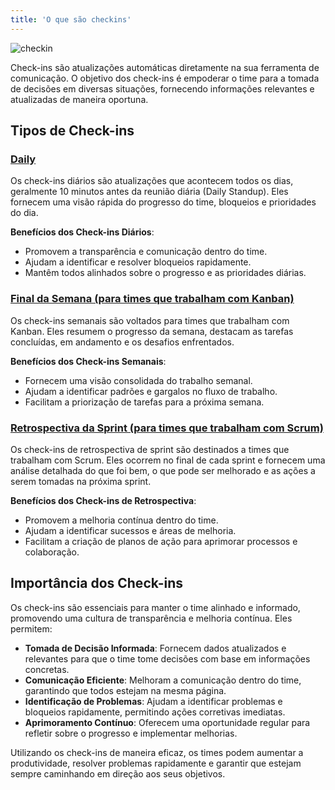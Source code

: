 ```yaml
---
title: 'O que são checkins'
---
```


![checkin](https://kodus.io/wp-content/uploads/2024/07/checkin-cover.png)

Check-ins são atualizações automáticas diretamente na sua ferramenta de comunicação. O objetivo dos check-ins é empoderar o time para a tomada de decisões em diversas situações, fornecendo informações relevantes e atualizadas de maneira oportuna.

## Tipos de Check-ins

### [Daily](/checkins/daily.mdx)
Os check-ins diários são atualizações que acontecem todos os dias, geralmente 10 minutos antes da reunião diária (Daily Standup). Eles fornecem uma visão rápida do progresso do time, bloqueios e prioridades do dia.

**Benefícios dos Check-ins Diários**:
- Promovem a transparência e comunicação dentro do time.
- Ajudam a identificar e resolver bloqueios rapidamente.
- Mantêm todos alinhados sobre o progresso e as prioridades diárias.

### [Final da Semana (para times que trabalham com Kanban)](/checkins/weekly.mdx)
Os check-ins semanais são voltados para times que trabalham com Kanban. Eles resumem o progresso da semana, destacam as tarefas concluídas, em andamento e os desafios enfrentados.

**Benefícios dos Check-ins Semanais**:
- Fornecem uma visão consolidada do trabalho semanal.
- Ajudam a identificar padrões e gargalos no fluxo de trabalho.
- Facilitam a priorização de tarefas para a próxima semana.

### [Retrospectiva da Sprint (para times que trabalham com Scrum)](/checkins/sprint_retro.mdx)
Os check-ins de retrospectiva de sprint são destinados a times que trabalham com Scrum. Eles ocorrem no final de cada sprint e fornecem uma análise detalhada do que foi bem, o que pode ser melhorado e as ações a serem tomadas na próxima sprint.

**Benefícios dos Check-ins de Retrospectiva**:
- Promovem a melhoria contínua dentro do time.
- Ajudam a identificar sucessos e áreas de melhoria.
- Facilitam a criação de planos de ação para aprimorar processos e colaboração.

## Importância dos Check-ins

Os check-ins são essenciais para manter o time alinhado e informado, promovendo uma cultura de transparência e melhoria contínua. Eles permitem:

- **Tomada de Decisão Informada**: Fornecem dados atualizados e relevantes para que o time tome decisões com base em informações concretas.
- **Comunicação Eficiente**: Melhoram a comunicação dentro do time, garantindo que todos estejam na mesma página.
- **Identificação de Problemas**: Ajudam a identificar problemas e bloqueios rapidamente, permitindo ações corretivas imediatas.
- **Aprimoramento Contínuo**: Oferecem uma oportunidade regular para refletir sobre o progresso e implementar melhorias.

Utilizando os check-ins de maneira eficaz, os times podem aumentar a produtividade, resolver problemas rapidamente e garantir que estejam sempre caminhando em direção aos seus objetivos.
